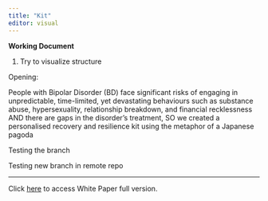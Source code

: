 ```yaml
---
title: "Kit"
editor: visual
---
```


**Working Document**

1.  Try to visualize structure

Opening:

People with Bipolar Disorder (BD) face significant risks of engaging in unpredictable, time-limited, yet devastating behaviours such as substance abuse, hypersexuality, relationship breakdown, and financial recklessness AND there are gaps in the disorder's treatment, SO we created a personalised recovery and resilience kit using the metaphor of a Japanese pagoda

Testing the branch

Testing new branch in remote repo

------------------------------------------------------------------------

Click [here](https://github.com/LuciaNico/bipolarvirtual/blob/main/RRP%20white%20paper.pdf) to access White Paper full version.

